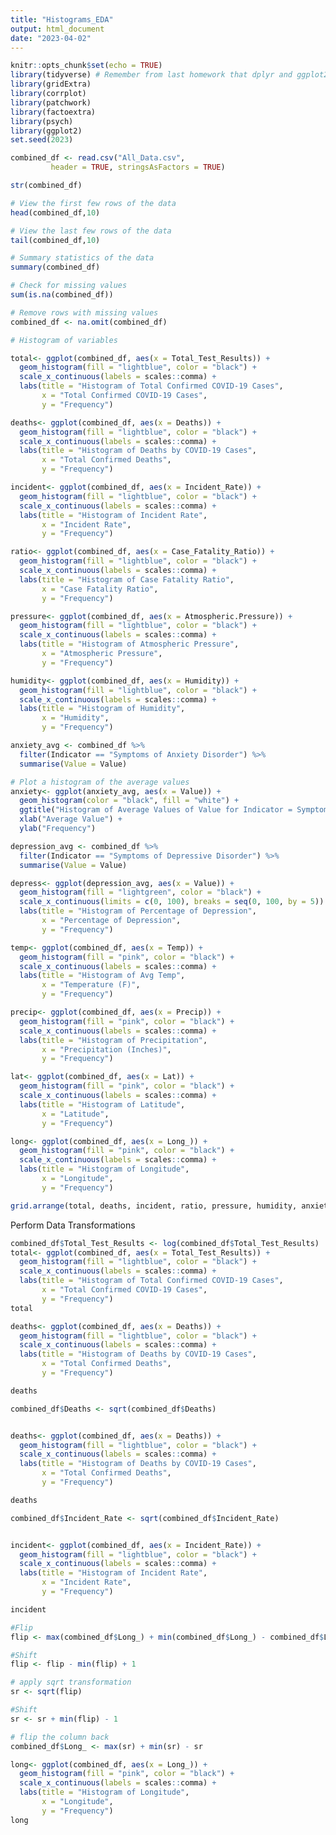 ```yaml
---
title: "Histograms_EDA"
output: html_document
date: "2023-04-02"
---
```

```r
knitr::opts_chunk$set(echo = TRUE)
library(tidyverse) # Remember from last homework that dplyr and ggplot2 are included in  tidyverse
library(gridExtra)
library(corrplot)
library(patchwork)
library(factoextra)
library(psych)
library(ggplot2)
set.seed(2023)
```

```r

combined_df <- read.csv("All_Data.csv",
         header = TRUE, stringsAsFactors = TRUE)

str(combined_df)

# View the first few rows of the data
head(combined_df,10)

# View the last few rows of the data
tail(combined_df,10)

# Summary statistics of the data
summary(combined_df)

# Check for missing values
sum(is.na(combined_df))

# Remove rows with missing values
combined_df <- na.omit(combined_df)

# Histogram of variables

total<- ggplot(combined_df, aes(x = Total_Test_Results)) +
  geom_histogram(fill = "lightblue", color = "black") +
  scale_x_continuous(labels = scales::comma) +
  labs(title = "Histogram of Total Confirmed COVID-19 Cases", 
       x = "Total Confirmed COVID-19 Cases", 
       y = "Frequency")

deaths<- ggplot(combined_df, aes(x = Deaths)) +
  geom_histogram(fill = "lightblue", color = "black") +
  scale_x_continuous(labels = scales::comma) +
  labs(title = "Histogram of Deaths by COVID-19 Cases", 
       x = "Total Confirmed Deaths", 
       y = "Frequency")

incident<- ggplot(combined_df, aes(x = Incident_Rate)) +
  geom_histogram(fill = "lightblue", color = "black") +
  scale_x_continuous(labels = scales::comma) +
  labs(title = "Histogram of Incident Rate", 
       x = "Incident Rate", 
       y = "Frequency")

ratio<- ggplot(combined_df, aes(x = Case_Fatality_Ratio)) +
  geom_histogram(fill = "lightblue", color = "black") +
  scale_x_continuous(labels = scales::comma) +
  labs(title = "Histogram of Case Fatality Ratio", 
       x = "Case Fatality Ratio", 
       y = "Frequency")

pressure<- ggplot(combined_df, aes(x = Atmospheric.Pressure)) +
  geom_histogram(fill = "lightblue", color = "black") +
  scale_x_continuous(labels = scales::comma) +
  labs(title = "Histogram of Atmospheric Pressure", 
       x = "Atmospheric Pressure", 
       y = "Frequency")

humidity<- ggplot(combined_df, aes(x = Humidity)) +
  geom_histogram(fill = "lightblue", color = "black") +
  scale_x_continuous(labels = scales::comma) +
  labs(title = "Histogram of Humidity", 
       x = "Humidity", 
       y = "Frequency")

anxiety_avg <- combined_df %>%
  filter(Indicator == "Symptoms of Anxiety Disorder") %>%
  summarise(Value = Value)

# Plot a histogram of the average values
anxiety<- ggplot(anxiety_avg, aes(x = Value)) +
  geom_histogram(color = "black", fill = "white") +
  ggtitle("Histogram of Average Values of Value for Indicator = Symptoms of Anxiety Disorder") +
  xlab("Average Value") +
  ylab("Frequency")

depression_avg <- combined_df %>%
  filter(Indicator == "Symptoms of Depressive Disorder") %>%
  summarise(Value = Value)

depress<- ggplot(depression_avg, aes(x = Value)) +
  geom_histogram(fill = "lightgreen", color = "black") +
  scale_x_continuous(limits = c(0, 100), breaks = seq(0, 100, by = 5)) +
  labs(title = "Histogram of Percentage of Depression", 
       x = "Percentage of Depression", 
       y = "Frequency")

temp<- ggplot(combined_df, aes(x = Temp)) +
  geom_histogram(fill = "pink", color = "black") +
  scale_x_continuous(labels = scales::comma) +
  labs(title = "Histogram of Avg Temp", 
       x = "Temperature (F)", 
       y = "Frequency")

precip<- ggplot(combined_df, aes(x = Precip)) +
  geom_histogram(fill = "pink", color = "black") +
  scale_x_continuous(labels = scales::comma) +
  labs(title = "Histogram of Precipitation", 
       x = "Precipitation (Inches)", 
       y = "Frequency")

lat<- ggplot(combined_df, aes(x = Lat)) +
  geom_histogram(fill = "pink", color = "black") +
  scale_x_continuous(labels = scales::comma) +
  labs(title = "Histogram of Latitude", 
       x = "Latitude", 
       y = "Frequency")

long<- ggplot(combined_df, aes(x = Long_)) +
  geom_histogram(fill = "pink", color = "black") +
  scale_x_continuous(labels = scales::comma) +
  labs(title = "Histogram of Longitude", 
       x = "Longitude", 
       y = "Frequency")

grid.arrange(total, deaths, incident, ratio, pressure, humidity, anxiety, depress, temp, precip, lat, long)
```

Perform Data Transformations
```r
combined_df$Total_Test_Results <- log(combined_df$Total_Test_Results)
total<- ggplot(combined_df, aes(x = Total_Test_Results)) +
  geom_histogram(fill = "lightblue", color = "black") +
  scale_x_continuous(labels = scales::comma) +
  labs(title = "Histogram of Total Confirmed COVID-19 Cases", 
       x = "Total Confirmed COVID-19 Cases", 
       y = "Frequency")
total
```

```r

deaths<- ggplot(combined_df, aes(x = Deaths)) +
  geom_histogram(fill = "lightblue", color = "black") +
  scale_x_continuous(labels = scales::comma) +
  labs(title = "Histogram of Deaths by COVID-19 Cases", 
       x = "Total Confirmed Deaths", 
       y = "Frequency")

deaths

combined_df$Deaths <- sqrt(combined_df$Deaths)


deaths<- ggplot(combined_df, aes(x = Deaths)) +
  geom_histogram(fill = "lightblue", color = "black") +
  scale_x_continuous(labels = scales::comma) +
  labs(title = "Histogram of Deaths by COVID-19 Cases", 
       x = "Total Confirmed Deaths", 
       y = "Frequency")

deaths
```

```r

combined_df$Incident_Rate <- sqrt(combined_df$Incident_Rate)


incident<- ggplot(combined_df, aes(x = Incident_Rate)) +
  geom_histogram(fill = "lightblue", color = "black") +
  scale_x_continuous(labels = scales::comma) +
  labs(title = "Histogram of Incident Rate", 
       x = "Incident Rate", 
       y = "Frequency")

incident

```

```r
#Flip
flip <- max(combined_df$Long_) + min(combined_df$Long_) - combined_df$Long_

#Shift
flip <- flip - min(flip) + 1

# apply sqrt transformation
sr <- sqrt(flip)

#Shift
sr <- sr + min(flip) - 1

# flip the column back
combined_df$Long_ <- max(sr) + min(sr) - sr

long<- ggplot(combined_df, aes(x = Long_)) +
  geom_histogram(fill = "pink", color = "black") +
  scale_x_continuous(labels = scales::comma) +
  labs(title = "Histogram of Longitude", 
       x = "Longitude", 
       y = "Frequency")
long
```